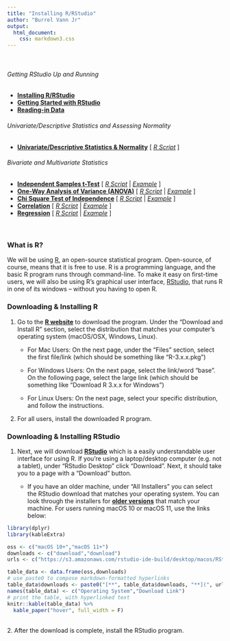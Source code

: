```yaml
---
title: "Installing R/RStudio"
author: "Burrel Vann Jr"
output: 
  html_document: 
    css: markdown3.css
---
```

<br>

###### Getting RStudio Up and Running
* [**Installing R/RStudio**](installing.html)
* [**Getting Started with RStudio**](getting-started.html)
* [**Reading-in Data**](reading-in-data.html)

###### Univariate/Descriptive Statistics and Assessing Normality
* [**Univariate/Descriptive Statistics & Normality**](univariate-normality.html) [ <a href="https://raw.githubusercontent.com/burrelvannjr/gradstats_sdsu/main/resources/exercises/univariate-normality.R" target="_blank"><i>R Script</i></a> ]

###### Bivariate and Multivariate Statistics
* [**Independent Samples t-Test**](t-test.html) [ <a href="https://raw.githubusercontent.com/burrelvannjr/gradstats_sdsu/main/resources/exercises/t-test.R" target="_blank"><i>R Script</i></a> | [*Example*](t-test-example.html) ]
* [**One-Way Analysis of Variance (ANOVA)**](anova.html) [ <a href="https://raw.githubusercontent.com/burrelvannjr/gradstats_sdsu/main/resources/exercises/anova.R" target="_blank"><i>R Script</i></a> | [*Example*](anova-example.html) ]
* [**Chi Square Test of Independence**](chi-square.html) [ <a href="https://raw.githubusercontent.com/burrelvannjr/gradstats_sdsu/main/resources/exercises/chi-square.R" target="_blank"><i>R Script</i></a> | [*Example*](chi-square-example.html) ]
* [**Correlation**](correlation.html) [ <a href="https://raw.githubusercontent.com/burrelvannjr/gradstats_sdsu/main/resources/exercises/correlation.R" target="_blank"><i>R Script</i></a> | [*Example*](correlation-example.html) ]
* [**Regression**](regression.html) [ <a href="https://raw.githubusercontent.com/burrelvannjr/gradstats_sdsu/main/resources/exercises/regression.R" target="_blank"><i>R Script</i></a> | [*Example*](regression-example.html) ]
<br><br>


#




### What is R?

We will be using [R](https://cran.r-project.org/), an open-source statistical program. Open-source, of course, means that it is free to use. R is a programming language, and the basic R program runs through command-line. To make it easy on first-time users, we will also be  using R's graphical user interface, [RStudio](https://rstudio.com/products/rstudio/download/), that runs R in one of its windows -- without you having to open R. 

### Downloading & Installing R

1. Go to the [**R website**](https://cran.r-project.org/) to download the program. Under the "Download and Install R" section, select the distribution that matches your computer's operating system (macOS/OSX, Windows, Linux). 

    + For Mac Users: On the next page, under the "Files" section, select the first file/link (which should be something like "R-3.x.x.pkg")

    + For Windows Users: On the next page, select the link/word "base". On the following page, select the large link (which should be something like "Download R 3.x.x for Windows")

    + For Linux Users: On the next page, select your specific distribution, and follow the instructions.

2. For all users, install the downloaded R program.

### Downloading & Installing RStudio

1. Next, we will download [**RStudio**](https://rstudio.com/products/rstudio/download/) which is a easily understandable user interface for using R. If you're using a laptop/desktop computer (e.g. not a tablet), under "RStudio Desktop" click "Download". Next, it should take you to a page with a "Download" button. 


    + If you have an older machine, under "All Installers" you can select the RStudio download that matches your operating system. You can look through the installers for [**older versions**](https://docs.posit.co/previous-versions/rstudio) that match your machine. For users running macOS 10 or macOS 11, use the links below:


```r
library(dplyr)
library(kableExtra)
```


```r
oss <- c("macOS 10+","macOS 11+")
downloads <- c("download","download")
urls <- c("https://s3.amazonaws.com/rstudio-ide-build/desktop/macos/RStudio-2022.07.2-576.dmg","https://s3.amazonaws.com/rstudio-ide-build/electron/macos/RStudio-2022.12.0-353.dmg")

table_data <- data.frame(oss,downloads)
# use paste0 to compose markdown-formatted hyperlinks
table_data$downloads <- paste0("[**", table_data$downloads, "**](", urls, ")")
names(table_data) <- c("Operating System","Download Link")
# print the table, with hyperlinked text
knitr::kable(table_data) %>%
  kable_paper("hover", full_width = F)
```

<br>
2. After the download is complete, install the RStudio program.

<br><br>